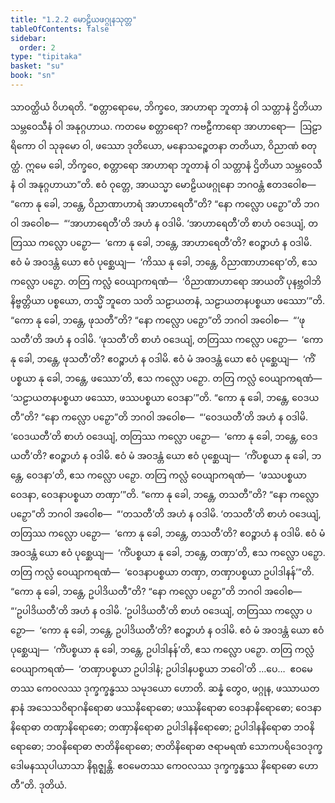 ```yaml
---
title: "1.2.2 မောဠိယဖဂ္ဂုနသုတ္တ"
tableOfContents: false
sidebar:
  order: 2
type: "tipitaka"
basket: "su"
book: "sn"
---
```



<DynamicBreadcrumb />

<Division number="12" book="sn" e="ch" v="18" p="281">

<Paragraph number="72" book="sn">
သာဝတ္ထိယံ ဝိဟရတိ. “စတ္တာရောမေ, ဘိက္ခဝေ, အာဟာရာ ဘူတာနံ ဝါ သတ္တာနံ ဌိတိယာ သမ္ဘဝေသီနံ ဝါ အနုဂ္ဂဟာယ. ကတမေ စတ္တာရော? ကဗဠီကာရော အာဟာရော—  ဩဠာရိကော ဝါ သုခုမော ဝါ, ဖဿော ဒုတိယော, မနောသဉ္စေတနာ တတိယာ, ဝိညာဏံ စတုတ္ထံ. ဣမေ ခေါ, ဘိက္ခဝေ, စတ္တာရော အာဟာရာ ဘူတာနံ ဝါ သတ္တာနံ ဌိတိယာ သမ္ဘဝေသီနံ ဝါ အနုဂ္ဂဟာယာ”တိ.
</Paragraph>

<Paragraph number="73" book="sn">
ဧဝံ ဝုတ္တေ, အာယသ္မာ မောဠိယဖဂ္ဂုနော ဘဂဝန္တံ ဧတဒဝေါစ—  “ကော နု ခေါ, ဘန္တေ, ဝိညာဏာဟာရံ အာဟာရေတီ”တိ? “နော ကလ္လော ပဉှော”တိ ဘဂဝါ အဝေါစ—  “‘အာဟာရေတီ’တိ အဟံ န ဝဒါမိ. ‘အာဟာရေတီ’တိ စာဟံ ဝဒေယျံ, တတြဿ ကလ္လော ပဉှော—  ‘ကော နု ခေါ, ဘန္တေ, အာဟာရေတီ’တိ? ဧဝဉ္စာဟံ န ဝဒါမိ. ဧဝံ မံ အဝဒန္တံ ယော ဧဝံ ပုစ္ဆေယျ—  ‘ကိဿ နု ခေါ, ဘန္တေ, ဝိညာဏာဟာရော’တိ, ဧသ ကလ္လော ပဉှော. တတြ ကလ္လံ ဝေယျာကရဏံ—  ‘ဝိညာဏာဟာရော အာယတိံ ပုနဗ္ဘဝါဘိနိဗ္ဗတ္တိယာ ပစ္စယော, တသ္မိံ ဘူတေ သတိ သဠာယတနံ, သဠာယတနပစ္စယာ ဖဿော’”တိ.
</Paragraph>

<Paragraph number="74" book="sn">
“ကော နု ခေါ, ဘန္တေ, ဖုသတီ”တိ? “နော ကလ္လော ပဉှော”တိ ဘဂဝါ အဝေါစ—  “‘ဖုသတီ’တိ အဟံ န ဝဒါမိ. ‘ဖုသတီ’တိ စာဟံ ဝဒေယျံ, တတြဿ ကလ္လော ပဉှော—  ‘ကော နု ခေါ, ဘန္တေ, ဖုသတီ’တိ? ဧဝဉ္စာဟံ န ဝဒါမိ. ဧဝံ မံ အဝဒန္တံ ယော ဧဝံ ပုစ္ဆေယျ—  ‘ကိံပစ္စယာ နု ခေါ, ဘန္တေ, ဖဿော’တိ, ဧသ ကလ္လော ပဉှော. တတြ ကလ္လံ ဝေယျာကရဏံ—  ‘သဠာယတနပစ္စယာ ဖဿော, ဖဿပစ္စယာ ဝေဒနာ’”တိ.
</Paragraph>

<Paragraph number="75" book="sn">
“ကော နု ခေါ, ဘန္တေ, ဝေဒယတီ”တိ? “နော ကလ္လော ပဉှော”တိ ဘဂဝါ အဝေါစ—  “‘ဝေဒယတီ’တိ အဟံ န ဝဒါမိ. ‘ဝေဒယတီ’တိ စာဟံ ဝဒေယျံ, တတြဿ ကလ္လော ပဉှော—  ‘ကော နု ခေါ, ဘန္တေ, ဝေဒယတီ’တိ? ဧဝဉ္စာဟံ န ဝဒါမိ. ဧဝံ မံ အဝဒန္တံ ယော ဧဝံ ပုစ္ဆေယျ—  ‘ကိံပစ္စယာ နု ခေါ, ဘန္တေ, ဝေဒနာ’တိ, ဧသ ကလ္လော ပဉှော. တတြ ကလ္လံ ဝေယျာကရဏံ—  ‘ဖဿပစ္စယာ ဝေဒနာ, ဝေဒနာပစ္စယာ တဏှာ’”တိ.
</Paragraph>

<Paragraph number="76" book="sn">
“ကော နု ခေါ, ဘန္တေ, တသတီ”တိ? “နော ကလ္လော ပဉှော”တိ ဘဂဝါ အဝေါစ—  “‘တသတီ’တိ အဟံ န ဝဒါမိ. ‘တသတီ’တိ စာဟံ ဝဒေယျံ, တတြဿ ကလ္လော ပဉှော—  ‘ကော နု ခေါ, ဘန္တေ, တသတီ’တိ? ဧဝဉ္စာဟံ န ဝဒါမိ. ဧဝံ မံ အဝဒန္တံ ယော ဧဝံ ပုစ္ဆေယျ—  ‘ကိံပစ္စယာ နု ခေါ, ဘန္တေ, တဏှာ’တိ, ဧသ ကလ္လော ပဉှော. တတြ ကလ္လံ ဝေယျာကရဏံ—  ‘ဝေဒနာပစ္စယာ တဏှာ, တဏှာပစ္စယာ ဥပါဒါနန်’”တိ.
</Paragraph>

<Paragraph number="77" book="sn">
“ကော နု ခေါ, ဘန္တေ, ဥပါဒိယတီ”တိ? “နော ကလ္လော ပဉှော”တိ ဘဂဝါ အဝေါစ—  “‘ဥပါဒိယတီ’တိ အဟံ န ဝဒါမိ. ‘ဥပါဒိယတီ’တိ စာဟံ ဝဒေယျံ, တတြဿ ကလ္လော ပဉှော—  ‘ကော နု ခေါ, ဘန္တေ, ဥပါဒိယတီ’တိ? ဧဝဉ္စာဟံ န ဝဒါမိ. ဧဝံ မံ အဝဒန္တံ ယော ဧဝံ ပုစ္ဆေယျ—  ‘ကိံပစ္စယာ နု ခေါ, ဘန္တေ, ဥပါဒါနန်’တိ, ဧသ ကလ္လော ပဉှော. တတြ ကလ္လံ ဝေယျာကရဏံ—  ‘တဏှာပစ္စယာ ဥပါဒါနံ; ဥပါဒါနပစ္စယာ ဘဝေါ’တိ …ပေ…  ဧဝမေတဿ ကေဝလဿ ဒုက္ခက္ခန္ဓဿ သမုဒယော ဟောတိ.
</Paragraph>

<Paragraph number="78" book="sn">
ဆန္နံ တွေဝ, ဖဂ္ဂုန, ဖဿာယတနာနံ အသေသဝိရာဂနိရောဓာ ဖဿနိရောဓော; ဖဿနိရောဓာ ဝေဒနာနိရောဓော; ဝေဒနာနိရောဓာ တဏှာနိရောဓော; တဏှာနိရောဓာ ဥပါဒါနနိရောဓော; ဥပါဒါနနိရောဓာ ဘဝနိရောဓော; ဘဝနိရောဓာ ဇာတိနိရောဓော; ဇာတိနိရောဓာ ဇရာမရဏံ သောကပရိဒေဝဒုက္ခဒေါမနဿုပါယာသာ နိရုဇ္ဈန္တိ. ဧဝမေတဿ ကေဝလဿ ဒုက္ခက္ခန္ဓဿ နိရောဓော ဟောတီ”တိ.

</Paragraph>
</Division>

<Paragraph number="79" type="center" book="sn">
ဒုတိယံ.
</Paragraph>